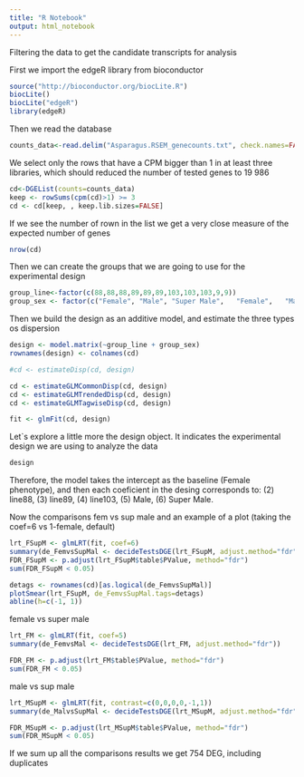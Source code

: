 ---
title: "R Notebook"
output: html_notebook
---
Filtering the data to get the candidate transcripts for analysis

First we import the edgeR library from bioconductor


```{r}
source("http://bioconductor.org/biocLite.R")
biocLite()
biocLite("edgeR")
library(edgeR)
```

Then we read the database 

```{r}
counts_data<-read.delim("Asparagus.RSEM_genecounts.txt", check.names=FALSE, stringsAsFactors = FALSE) 
```

We select only the rows that have a CPM bigger than 1 in at least three libraries, which should reduced the number of tested genes to 19 986

```{r}
cd<-DGEList(counts=counts_data)
keep <- rowSums(cpm(cd)>1) >= 3
cd <- cd[keep, , keep.lib.sizes=FALSE]
```

If we see the number of rown in the list we get a very close measure of the expected number of genes 

```{r}
nrow(cd)
```
Then we can create the groups that we are going to use for the experimental design
```{r}
group_line<-factor(c(88,88,88,89,89,89,103,103,103,9,9))
group_sex <- factor(c("Female", "Male",	"Super Male",	"Female",	"Male",	"Super Male",	"Female",	"Male",	"Super Male",	"Female",	"Male"))

```

Then we build the design as an additive model, and estimate the three types os dispersion

```{r}
design <- model.matrix(~group_line + group_sex)
rownames(design) <- colnames(cd)

#cd <- estimateDisp(cd, design)

cd <- estimateGLMCommonDisp(cd, design)
cd <- estimateGLMTrendedDisp(cd, design)
cd <- estimateGLMTagwiseDisp(cd, design)

fit <- glmFit(cd, design)

```

Let`s explore a little more the design object. It indicates the experimental design we are using to analyze the data

```{r}
design
```

Therefore, the model takes the intercept as the baseline (Female phenotype), and then each coeficient in the desing corresponds to: (2) line88, (3) line89, (4) line103, (5) Male, (6) Super Male. 

Now the comparisons fem vs sup male and an example of a plot (taking the coef=6 vs 1-female, default)

```{r}
lrt_FSupM <- glmLRT(fit, coef=6)
summary(de_FemvsSupMal <- decideTestsDGE(lrt_FSupM, adjust.method="fdr"))
FDR_FSupM <- p.adjust(lrt_FSupM$table$PValue, method="fdr")
sum(FDR_FSupM < 0.05)

detags <- rownames(cd)[as.logical(de_FemvsSupMal)]
plotSmear(lrt_FSupM, de_FemvsSupMal.tags=detags)
abline(h=c(-1, 1))
```

female vs super male

```{r}
lrt_FM <- glmLRT(fit, coef=5)
summary(de_FemvsMal <- decideTestsDGE(lrt_FM, adjust.method="fdr"))

FDR_FM <- p.adjust(lrt_FM$table$PValue, method="fdr")
sum(FDR_FM < 0.05)
```
male vs sup male


```{r}
lrt_MSupM <- glmLRT(fit, contrast=c(0,0,0,0,-1,1))
summary(de_MalvsSupMal <- decideTestsDGE(lrt_MSupM, adjust.method="fdr"))

FDR_MSupM <- p.adjust(lrt_MSupM$table$PValue, method="fdr")
sum(FDR_MSupM < 0.05)
```

If we sum up all the comparisons results we get 754 DEG, including duplicates
